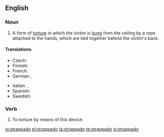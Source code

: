 ==English==
{{wikipedia}}

===Noun===
{{en-noun|strappados|pl2=strappadoes|-}}

# A form of [[torture]] in which the victim is [[hung]] from the ceiling by a rope attached to the hands, which are tied together behind the victim's back.

====Translations====
{{trans-top|form of torture}}
* Czech: {{t-|cs|estrapáda}}
* Finnish: {{t-|fi|strappado}}
* French: {{t+|fr|estrapade|f}}
* German: {{t-|de|Strappado}}, {{t+|de|Pendel}}
{{trans-mid}}
* Italian: {{t-|it|strappata|f}}, {{t-|it|tratti di fune}}
* Spanish: {{t+|es|garrucha|f}}
* Swedish: {{t-|sv|strappado}}
{{trans-bottom}}

===Verb===
{{en-verb}}

# {{context|transitive}} To torture by means of this device.

[[io:strappado]]
[[pl:strappado]]
[[ta:strappado]]
[[te:strappado]]
[[vi:strappado]]
